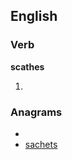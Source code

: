 ==English==

===Verb===
'''scathes'''

# {{third-person singular of|[[scathe]]}}

===Anagrams===
* {{alphagram|acehsst}}
* [[sachets#English|sachets]]